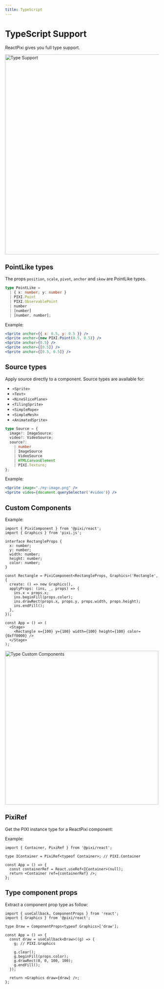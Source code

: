 ```yaml
---
title: TypeScript
---
```


# TypeScript Support

ReactPixi gives you full type support.

<img
  src="/pixi-react/img/typescript-support.png"
  alt="Type Support"
  width="653"
/>

## PointLike types

The props `position`, `scale`, `pivot`, `anchor` and `skew` are PointLike types.

```ts
type PointLike =
  | { x: number; y: number }
  | PIXI.Point
  | PIXI.ObservablePoint
  | number
  | [number]
  | [number, number];
```

Example:

```jsx
<Sprite anchor={{ x: 0.5, y: 0.5 }} />
<Sprite anchor={new PIXI.Point(0.5, 0.5)} />
<Sprite anchor={0.5} />
<Sprite anchor={[0.5]} />
<Sprite anchor={[0.5, 0.5]} />
```

## Source types

Apply source directly to a component.
Source types are available for:

- `<Sprite>`
- `<Text>`
- `<NineSlicePlane>`
- `<TilingSprite>`
- `<SimpleRope>`
- `<SimpleMesh>`
- `<AnimatedSprite>`

```ts
type Source = {
  image?: ImageSource;
  video?: VideoSource;
  source?:
    | number
    | ImageSource
    | VideoSource
    | HTMLCanvasElement
    | PIXI.Texture;
};
```

Example:

```jsx
<Sprite image="./my-image.png" />
<Sprite video={document.querySelector('#video')} />
```

## Custom Components

Example:

```tsx
import { PixiComponent } from '@pixi/react';
import { Graphics } from 'pixi.js';

interface RectangleProps {
  x: number;
  y: number;
  width: number;
  height: number;
  color: number;
}

const Rectangle = PixiComponent<RectangleProps, Graphics>('Rectangle', {
  create: () => new Graphics(),
  applyProps: (ins, _, props) => {
    ins.x = props.x;
    ins.beginFill(props.color);
    ins.drawRect(props.x, props.y, props.width, props.height);
    ins.endFill();
  },
});

const App = () => (
  <Stage>
    <Rectangle x={100} y={100} width={100} height={100} color={0xff0000} />
  </Stage>
);
```

<img
  src="/pixi-react/img/typescript-custom-components.png"
  alt="Type Custom Components"
  width="502"
/>

## PixiRef

Get the PIXI instance type for a ReactPixi component:

Example:

```tsx
import { Container, PixiRef } from '@pixi/react';

type IContainer = PixiRef<typeof Container>; // PIXI.Container

const App = () => {
  const containerRef = React.useRef<IContainer>(null);
  return <Container ref={containerRef} />;
};
```

## Type component props

Extract a component prop type as follow:

```tsx
import { useCallback, ComponentProps } from 'react';
import { Graphics } from '@pixi/react';

type Draw = ComponentProps<typeof Graphics>['draw'];

const App = () => {
  const draw = useCallback<Draw>((g) => {
    g; // PIXI.Graphics

    g.clear();
    g.beginFill(props.color);
    g.drawRect(0, 0, 100, 100);
    g.endFill();
  });

  return <Graphics draw={draw} />;
};
```
